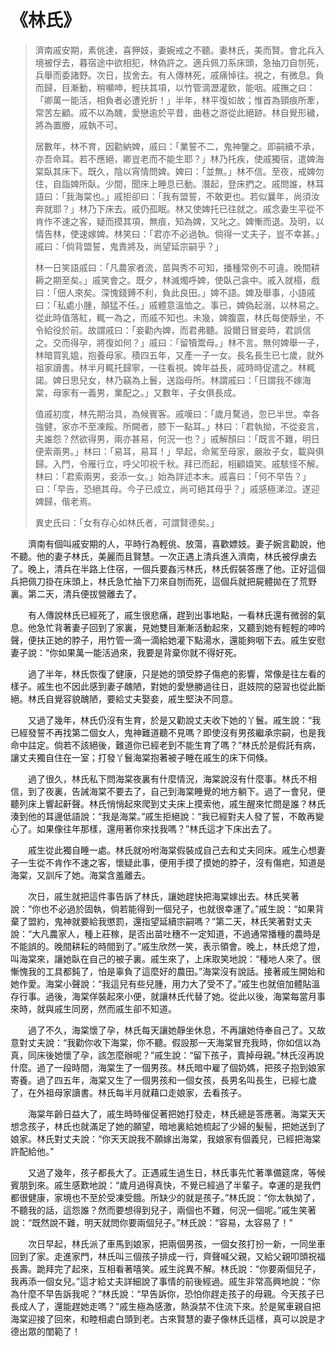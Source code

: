 # 《林氏》

> 濟南戚安期，素佻達，喜狎妓，妻婉戒之不聽。妻林氏，美而賢。會北兵入境被俘去，暮宿途中欲相犯，林偽許之。適兵佩刀系床頭，急抽刀自刎死，兵舉而委諸野。次日，拔舍去。有人傳林死，戚痛悼往。視之，有微息。負而歸，目漸動，稍嚬呻，輕扶其項，以竹管滴瀝灌飲，能咽。戚撫之曰：「卿萬一能活，相負者必遭兇折！」半年，林平復如故；惟首為頸痕所牽，常苦左顧。戚不以為醜，愛戀逾於平昔，曲巷之游從此絕跡。林自覺形穢，將為置媵，戚執不可。
>
> 居數年，林不育，因勸納婢，戚曰：「業誓不二，鬼神鑒之。即嗣續不承，亦吾命耳。若不應絕，卿豈老而不能生耶？」林乃托疾，使戚獨宿，遣婢海棠臥其床下。既久，陰以宵情問婢。婢曰：「並無。」林不信。至夜，戒婢勿住，自詣婢所臥。少間，聞床上睡息已動。潛起，登床捫之。戚問誰，林耳語曰：「我海棠也。」戚拒卻曰：「我有盟誓，不敢更也。若似曩年，尚須汝奔就耶？」林乃下床去。戚仍孤眠。林又使婢托已往就之。戚念妻生平從不肯作不速之客，疑而摸其項，無痕，知為婢，又叱之。婢慚而退。及明，以情告林，使速嫁婢。林笑曰：「君亦不必過執。倘得一丈夫子，豈不幸甚。」戚曰：「倘背盟誓，鬼責將及，尚望延宗嗣乎？」
>
> 林一日笑語戚曰：「凡農家者流，苗與秀不可知，播種常例不可違。晚間耕耨之期至矣。」戚笑會之。既夕，林滅燭呼婢，使臥己衾中。戚入就榻，戲曰：「佃人來矣。深愧錢鎛不利，負此良田。」婢不語。婢及舉事，小語戚曰：「私處小腫，顛猛不任。」戚體意溫恤之。事已，婢偽起溺，以林易之。從此時值落紅，輒一為之，而戚不知也。未幾，婢腹震，林氏每使靜坐，不令給役於前。故謂戚曰：「妾勸內婢，而君弗聽。設爾日冒妾時，君誤信之。交而得孕，將復如何？」戚曰：「留犢鬻母。」林不言。無何婢舉一子，林暗買乳媼，抱養母家。積四五年，又產一子一女。長名長生已七歲，就外祖家讀書。林半月輒托歸寧，一往看視。婢年益長，戚時時促遣之。林輒諾。婢日思兒女，林乃竊為上鬟，送詣母所。林謂戚曰：「日謂我不嫁海棠，母家有一義男，業配之。」又數年，子女俱長成。
>
> 值戚初度，林先期治具，為候賓客。戚嘆曰：「歲月騖過，忽已半世。幸各強健，家亦不至凍餒。所闕者，膝下一點耳。」林曰：「君執拗，不從妾言，夫誰怨？然欲得男，兩亦甚易，何況一也？」戚解顏曰：「既言不難，明日便索兩男。」林曰：「易耳，易耳！」早起，命駕至母家，嚴妝子女，載與俱歸。入門，令雁行立，呼父叩祝千秋。拜已而起，相顧嬉笑。戚駭怪不解。林曰：「君索兩男，妾添一女。」始為詳述本末。戚喜曰：「何不早告？」曰：「早告，恐絕其母。今子已成立，尚可絕其母乎？」戚感極涕泣。遂迎婢歸，偕老焉。
>
> 異史氏曰：「女有存心如林氏者，可謂賢德矣。」

&emsp;&emsp;濟南有個叫戚安期的人，平時行為輕佻、放蕩，喜歡嫖妓。妻子婉言勸說，他不聽。他的妻子林氏，美麗而且賢慧。一次正遇上清兵進入濟南，林氏被俘虜去了。晚上，清兵在半路上住宿，一個兵要姦污林氏，林氏假裝答應了他。正好這個兵把佩刀掛在床頭上，林氏急忙抽下刀來自刎而死，這個兵就把屍體拋在了荒野裏。第二天，清兵便拔營離去了。­

&emsp;&emsp;有人傳說林氏已經死了，戚生很悲痛，趕到出事地點，一看林氏還有微弱的氣息。他急忙背著妻子回到了家裏，見她雙目漸漸活動起來，又聽到她有輕輕的呻吟聲，便扶正她的脖子，用竹管一滴一滴給她灌下點湯水，還能夠咽下去。戚生安慰妻子說：“你如果萬一能活過來，我要是背棄你就不得好死。

&emsp;&emsp;過了半年，林氏恢復了健康，只是她的頭受脖子傷疤的影響，常像是往左看的樣子。戚生也不因此感到妻子醜陋，對她的愛戀勝過往日，逛妓院的惡習也從此斷絕。林氏自覺容貌醜陋，要給丈夫娶妾，戚生堅決不同意。

&emsp;&emsp;又過了幾年，林氏仍沒有生育，於是又勸說丈夫收下她的丫鬟。戚生說：“我已經發誓不再找第二個女人，鬼神難道聽不見嗎？即使沒有男孩繼承宗嗣，也是我命中註定。倘若不該絕後，難道你已經老到不能生育了嗎？”林氏於是假託有病，讓丈夫獨自住在一室；打發丫鬟海棠抱著被子睡在戚生的床下伺倏。

&emsp;&emsp;過了很久，林氏私下問海棠夜裏有什麼情況，海棠說沒有什麼事。林氏不相信，到了夜裏，告誡海棠不要去了，自己到海棠睡覺的地方躺下。過了一會兒，便聽列床上響起鼾聲。林氏悄悄起來爬到丈夫床上摸索他，戚生醒來忙問是誰？林氏湊到他的耳邊低語說：“我是海棠。”戚生拒絕說：“我已經對夫人發了誓，不敢再變心了。如果像往年那樣，還用著你來找我嗎？”林氏這才下床出去了。

&emsp;&emsp;戚生從此獨自睡一處。林氏就吩咐海棠假裝成自己去和丈夫同床。戚生心想妻子一生從不肯作不速之客，懷疑此事，便用手摸了摸她的脖子，沒有傷疤，知道是海棠，又訓斥了她。海棠含羞離去。

&emsp;&emsp;次日，戚生就把這件事告訴了林氏，讓她趕快把海棠嫁出去。林氏笑著說：“你也不必過於固執，倘若能得到一個兒子，也就很幸運了。”戚生說：“如果背棄了盟約，鬼神就要給我懲罰，還指望延續宗嗣嗎？”第二天，林氏笑著對丈夫說：“大凡農家人，種上莊稼，是否出苗吐穗不一定知道，不過通常播種的農時是不能誤的。晚間耕耘的時間到了。”戚生欣然一笑，表示領會。晚上，林氏熄了燈，叫海棠來，讓她臥在自己的被子裏。戚生來了，上床取笑地說：“種地人來了。很慚愧我的工具都鈍了，怕是辜負了這麼好的農田。”海棠沒有說話。接著戚生開始和她作愛。海棠小聲說：“我這兒有些兒腫，用力大了受不了。”戚生也就倍加體貼溫存行事。過後，海棠佯裝起來小便，就讓林氏代替了她。從此以後，海棠每當月事來時，就與戚生同房，然而戚生卻不知道。

&emsp;&emsp;過了不久，海棠懷了孕，林氏每天讓她靜坐休息，不再讓她侍奉自己了。又故意對丈夫說：“我勸你收下海棠，你不聽。假設那一天海棠冒充我時，你如信以為真，同床後她懷了孕，該怎麼辦呢？”戚生說：“留下孩子，賣掉母親。”林氏沒再說什麼。過了一段時間，海棠生了一個男孩。林氏暗中雇了個奶媽，把孩子抱到娘家寄養。過了四五年，海棠又生了一個男孩和一個女孩，長男名叫長生，已經七歲了，在外祖母家讀書。林氏每半月就藉口走娘家，去看孩子。

&emsp;&emsp;海棠年齡日益大了，戚生時時催促著把她打發走，林氏總是答應著。海棠天天想念孩子，林氏也就滿足了她的願望，暗地裏給她梳起了少婦的髮髻，把她送到了娘家。林氏對丈夫說：“你天天說我不願嫁出海棠，我娘家有個義兒，已經把海棠許配給他。”

&emsp;&emsp;又過了幾年，孩子都長大了。正遇戚生過生日，林氏事先忙著準備筵席，等候賓朋到來。戚生感歎地說：“歲月過得真快，不覺已經過了半輩子。幸運的是我們都很健康，家境也不至於受凍受餓。所缺少的就是孩子。”林氏說：“你太執拗了，不聽我的話，這怨誰？然而要想得到兒子，兩個也不難，何況一個呢。”戚生笑著說：“既然說不難，明天就問你要兩個兒子。”林氏說：“容易，太容易了！”

&emsp;&emsp;次日早起，林氏派了車馬到娘家，把兩個男孩，一個女孩打扮一新，一同坐車回到了家。走進家門，林氏叫三個孩子排成一行，齊聲喊父親，又給父親叩頭祝福長壽。跪拜完了起來，互相看著嘻笑。戚生詫異不解。林氏說：“你要兩個兒子，我再添一個女兒。”這才給丈夫詳細說了事情的前後經過。戚生非常高興地說：“你為什麼不早告訴我呢？”林氏說：“早告訴你，恐怕你趕走孩子的母親。今天孩子已長成人了，還能趕她走嗎？”戚生極為感激，熱淚禁不住流下來。於是駕車親自把海棠迎接了回來，和睦相處白頭到老。古來賢慧的妻子像林氏這樣，真可以說是才德出眾的閨範了！
